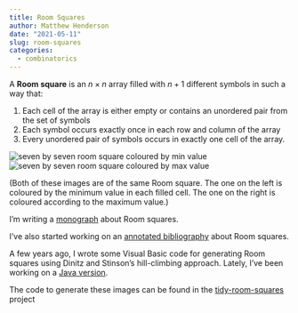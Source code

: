 ```yaml
---
title: Room Squares
author: Matthew Henderson
date: "2021-05-11"
slug: room-squares
categories:
  - combinatorics
---
```


A **Room square**
is an $n × n$ array filled with $n + 1$
different symbols in such a way that:

  1. Each cell of the array is either empty or contains an unordered pair
     from the set of symbols
  2. Each symbol occurs exactly once in each row and column of the array
  3. Every unordered pair of symbols occurs in exactly one cell of the array.

![seven by seven room square coloured by min value](https://raw.githubusercontent.com/MHenderson/tidy-room-squares/master/min.png)
![seven by seven room square coloured by max value](https://raw.githubusercontent.com/MHenderson/tidy-room-squares/master/max.png)

(Both of these images are of the same Room square.
The one on the left is coloured by the minimum
value in each filled cell. The one on the right
is coloured according to the maximum value.)

I'm writing a
[monograph](/projects/room)
about Room squares.

I've also started working
on an [annotated bibliography](/projects/room-squares-bib)
about Room squares.

A few years ago,
I wrote some Visual Basic code
for generating Room squares
using Dinitz and Stinson's
hill-climbing approach.
Lately,
I've been working
on a
[Java version](/projects/room-square-generator).

The code to generate these images
can be found in the
[tidy-room-squares](/projects/tidy-room-squares)
project
